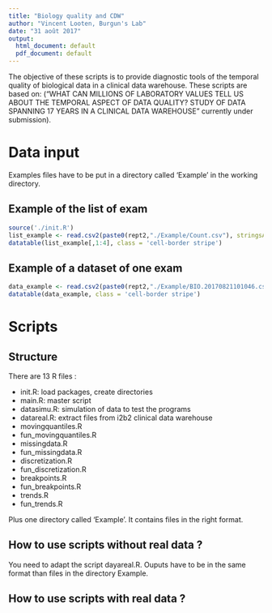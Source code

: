 ```yaml
---
title: "Biology quality and CDW"
author: "Vincent Looten, Burgun's Lab"
date: "31 août 2017"
output:
  html_document: default
  pdf_document: default
---
```


The objective of these scripts is to provide diagnostic tools of the temporal quality of biological data in a clinical data warehouse.
These scripts are based on: ("WHAT CAN MILLIONS OF LABORATORY VALUES TELL US ABOUT THE TEMPORAL ASPECT OF DATA QUALITY? STUDY OF DATA SPANNING 17 YEARS IN A CLINICAL DATA WAREHOUSE" currently under submission).

# Data input

Examples files have to be put in a directory called 'Example' in the working directory.

## Example of the list of exam
```r
source('./init.R')
list_example <- read.csv2(paste0(rept2,"./Example/Count.csv"), stringsAsFactors = FALSE)
datatable(list_example[,1:4], class = 'cell-border stripe')
```

## Example of a dataset of one exam
```r
data_example <- read.csv2(paste0(rept2,"./Example/BIO.20170821101046.csv"), stringsAsFactors = FALSE)
datatable(data_example, class = 'cell-border stripe')
```

# Scripts

## Structure

There are 13 R files :

+ init.R: load packages, create directories
+ main.R: master script
+ datasimu.R: simulation of data to test the programs
+ datareal.R: extract files from i2b2 clinical data warehouse
+ movingquantiles.R
+ fun_movingquantiles.R
+ missingdata.R
+ fun_missingdata.R
+ discretization.R
+ fun_discretization.R
+ breakpoints.R
+ fun_breakpoints.R
+ trends.R
+ fun_trends.R

Plus one directory called 'Example'. It contains files in the right format.
  
## How to use scripts without real data ?

You need to adapt the script dayareal.R. Ouputs have to be in the same format than files in the directory Example\.  
  
## How to use scripts with real data ?
